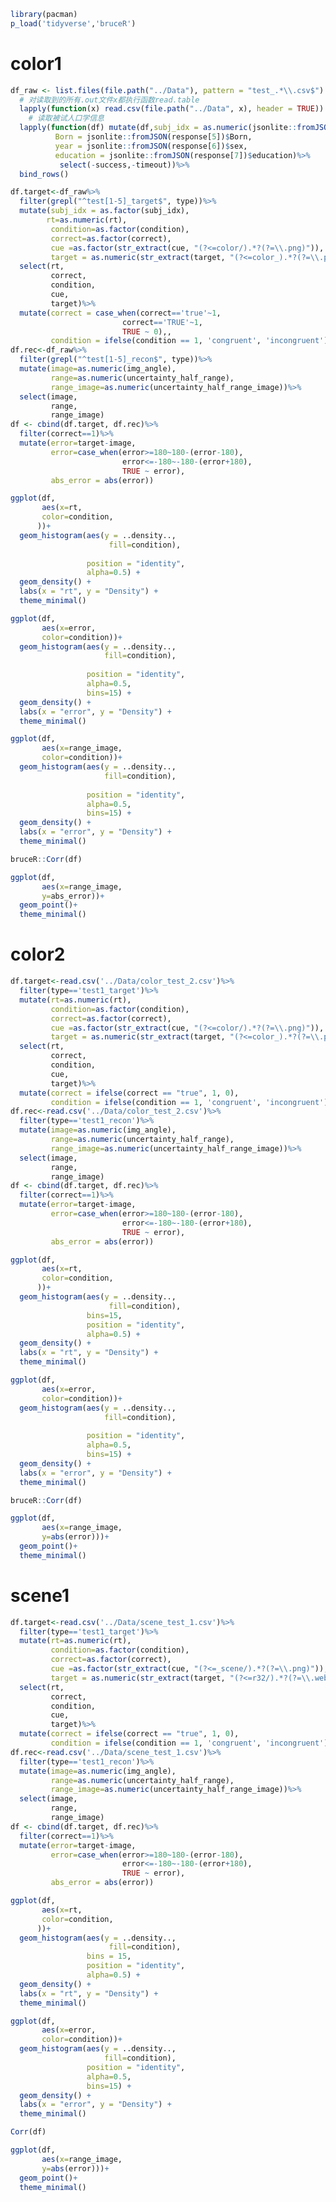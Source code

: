 ```r
library(pacman)
p_load('tidyverse','bruceR')
```

# color1

```r
df_raw <- list.files(file.path("../Data"), pattern = "test_.*\\.csv$") %>%
  # 对读取到的所有.out文件x都执行函数read.table
  lapply(function(x) read.csv(file.path("../Data", x), header = TRUE)) %>%
    # 读取被试人口学信息
  lapply(function(df) mutate(df,subj_idx = as.numeric(jsonlite::fromJSON(response[4])$subj_idx), 
          Born = jsonlite::fromJSON(response[5])$Born,
          year = jsonlite::fromJSON(response[6])$sex,
          education = jsonlite::fromJSON(response[7])$education)%>%
           select(-success,-timeout))%>%
  bind_rows()
```

```r
df.target<-df_raw%>%
  filter(grepl("^test[1-5]_target$", type))%>%
  mutate(subj_idx = as.factor(subj_idx),
        rt=as.numeric(rt),
         condition=as.factor(condition),
         correct=as.factor(correct),
         cue =as.factor(str_extract(cue, "(?<=color/).*?(?=\\.png)")),
         target = as.numeric(str_extract(target, "(?<=color_).*?(?=\\.png)")))%>%
  select(rt,
         correct,
         condition,
         cue,
         target)%>%
  mutate(correct = case_when(correct=='true'~1,
                         correct=='TRUE'~1,
                         TRUE ~ 0),,
         condition = ifelse(condition == 1, 'congruent', 'incongruent'))
df.rec<-df_raw%>%
  filter(grepl("^test[1-5]_recon$", type))%>%
  mutate(image=as.numeric(img_angle),
         range=as.numeric(uncertainty_half_range),
         range_image=as.numeric(uncertainty_half_range_image))%>%
  select(image,
         range,
         range_image)
df <- cbind(df.target, df.rec)%>%
  filter(correct==1)%>%
  mutate(error=target-image,
         error=case_when(error>=180~180-(error-180),
                         error<=-180~-180-(error+180),
                         TRUE ~ error),
         abs_error = abs(error))
```


```r
ggplot(df,
       aes(x=rt,
       color=condition,
      ))+
  geom_histogram(aes(y = ..density..,
                      fill=condition), 
                 
                 position = "identity",
                 alpha=0.5) +
  geom_density() +
  labs(x = "rt", y = "Density") +
  theme_minimal()
```

```r
ggplot(df,
       aes(x=error,
       color=condition))+
  geom_histogram(aes(y = ..density..,
                     fill=condition), 
                 
                 position = "identity",
                 alpha=0.5,
                 bins=15) +
  geom_density() +
  labs(x = "error", y = "Density") +
  theme_minimal()
```

```r
ggplot(df,
       aes(x=range_image,
       color=condition))+
  geom_histogram(aes(y = ..density..,
                     fill=condition), 
                 
                 position = "identity",
                 alpha=0.5,
                 bins=15) +
  geom_density() +
  labs(x = "error", y = "Density") +
  theme_minimal()

```

```r
bruceR::Corr(df)

```

```r
ggplot(df,
       aes(x=range_image,
       y=abs_error))+
  geom_point()+
  theme_minimal()
```





# color2
```r
df.target<-read.csv('../Data/color_test_2.csv')%>%
  filter(type=='test1_target')%>%
  mutate(rt=as.numeric(rt),
         condition=as.factor(condition),
         correct=as.factor(correct),
         cue =as.factor(str_extract(cue, "(?<=color/).*?(?=\\.png)")),
         target = as.numeric(str_extract(target, "(?<=color_).*?(?=\\.png)")))%>%
  select(rt,
         correct,
         condition,
         cue,
         target)%>%
  mutate(correct = ifelse(correct == "true", 1, 0),
         condition = ifelse(condition == 1, 'congruent', 'incongruent'))
df.rec<-read.csv('../Data/color_test_2.csv')%>%
  filter(type=='test1_recon')%>%
  mutate(image=as.numeric(img_angle),
         range=as.numeric(uncertainty_half_range),
         range_image=as.numeric(uncertainty_half_range_image))%>%
  select(image,
         range,
         range_image)
df <- cbind(df.target, df.rec)%>%
  filter(correct==1)%>%
  mutate(error=target-image,
         error=case_when(error>=180~180-(error-180),
                         error<=-180~-180-(error+180),
                         TRUE ~ error),
         abs_error = abs(error))

```


```r
ggplot(df,
       aes(x=rt,
       color=condition,
      ))+
  geom_histogram(aes(y = ..density..,
                      fill=condition), 
                 bins=15,
                 position = "identity",
                 alpha=0.5) +
  geom_density() +
  labs(x = "rt", y = "Density") +
  theme_minimal()
```
```r
ggplot(df,
       aes(x=error,
       color=condition))+
  geom_histogram(aes(y = ..density..,
                     fill=condition), 
                 
                 position = "identity",
                 alpha=0.5,
                 bins=15) +
  geom_density() +
  labs(x = "error", y = "Density") +
  theme_minimal()
```
```r
bruceR::Corr(df)
```


```r
ggplot(df,
       aes(x=range_image,
       y=abs(error)))+
  geom_point()+
  theme_minimal()
```








# scene1
```r
df.target<-read.csv('../Data/scene_test_1.csv')%>%
  filter(type=='test1_target')%>%
  mutate(rt=as.numeric(rt),
         condition=as.factor(condition),
         correct=as.factor(correct),
         cue =as.factor(str_extract(cue, "(?<=_scene/).*?(?=\\.png)")),
         target = as.numeric(str_extract(target, "(?<=r32/).*?(?=\\.webp)")))%>%
  select(rt,
         correct,
         condition,
         cue,
         target)%>%
  mutate(correct = ifelse(correct == "true", 1, 0),
         condition = ifelse(condition == 1, 'congruent', 'incongruent'))
df.rec<-read.csv('../Data/scene_test_1.csv')%>%
  filter(type=='test1_recon')%>%
  mutate(image=as.numeric(img_angle),
         range=as.numeric(uncertainty_half_range),
         range_image=as.numeric(uncertainty_half_range_image))%>%
  select(image,
         range,
         range_image)
df <- cbind(df.target, df.rec)%>%
  filter(correct==1)%>%
  mutate(error=target-image,
         error=case_when(error>=180~180-(error-180),
                         error<=-180~-180-(error+180),
                         TRUE ~ error),
         abs_error = abs(error))

```


```r
ggplot(df,
       aes(x=rt,
       color=condition,
      ))+
  geom_histogram(aes(y = ..density..,
                      fill=condition), 
                 bins = 15,
                 position = "identity",
                 alpha=0.5) +
  geom_density() +
  labs(x = "rt", y = "Density") +
  theme_minimal()
```
```r
ggplot(df,
       aes(x=error,
       color=condition))+
  geom_histogram(aes(y = ..density..,
                     fill=condition), 
                 position = "identity",
                 alpha=0.5,
                 bins=15) +
  geom_density() +
  labs(x = "error", y = "Density") +
  theme_minimal()
```

```r
Corr(df)
```
```r
ggplot(df,
       aes(x=range_image,
       y=abs(error)))+
  geom_point()+
  theme_minimal()
```
